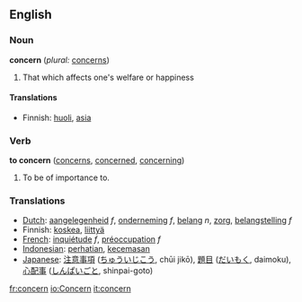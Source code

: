 ==English==

===Noun===
'''concern'''  (''plural:'' [[concerns]])
# That which affects one's welfare or happiness

====Translations====
*Finnish: [[huoli]], [[asia]]

===Verb===
'''to concern'''  ([[concerns]], [[concerned]], [[concerning]])
#To be of importance to.

===Translations===
*[[Dutch]]: [[aangelegenheid]] ''f'', [[onderneming]] ''f'', [[belang]] ''n'', [[zorg]], [[belangstelling]] ''f''
*Finnish: [[koskea]], [[liittyä]]
*[[French]]: [[inquiétude]] ''f'', [[préoccupation]] ''f''
*[[Indonesian]]: [[hati|perhatian]], [[cemas|kecemasan]]
*[[Japanese]]: [[注意事項]] ([[ちゅういじこう]], chūi jikō), [[題目]] ([[だいもく]], daimoku), [[心配事]] ([[しんぱいごと]], shinpai-goto)

[[fr:concern]]
[[io:Concern]]
[[it:concern]]